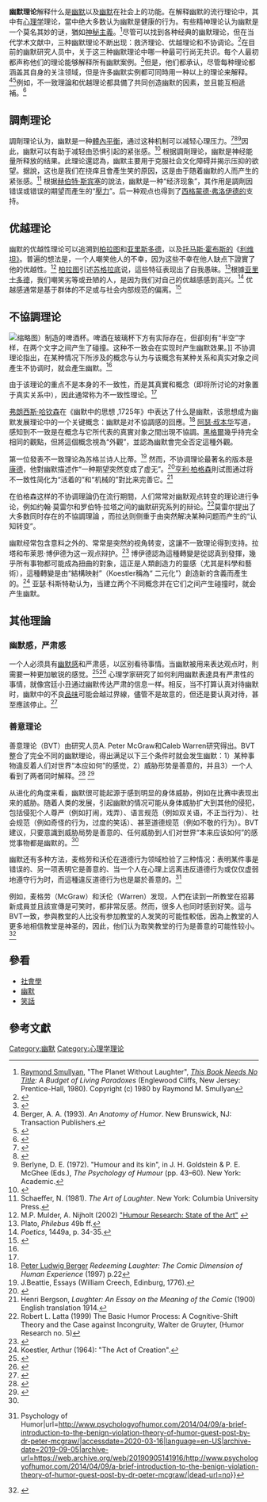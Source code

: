 '''幽默理论'''解释什么是[[幽默|幽默]]以及[[幽默|幽默]]在社会上的功能。在解释幽默的流行理论中，其中有[[心理学|心理学]]理论，當中绝大多数认为幽默是健康的行为。有些精神理论认为幽默是一个莫名其妙的谜，猶如[[神秘主義|神秘主義]]。<ref>[[Raymond_Smullyan|Raymond Smullyan]], "The Planet Without Laughter", ''[[This_Book_Needs_No_Title|This Book Needs No Title]]: A Budget of Living Paradoxes'' (Englewood Cliffs, New Jersey: Prentice-Hall, 1980). Copyright (c) 1980 by Raymond M. Smullyan</ref>尽管可以找到各种经典的幽默理论，但在当代学术文献中，三种幽默理论不断出现：救济理论、优越理论和不协调论。<ref name="autogenerated2004">{{Cite journal|title=Developing a Typology of Humor in Audiovisual Media|last=Buijzen|first=M.|last2=Valkenburg|first2=P. M.|date=2004|journal=Media Psychology|issue=2|doi=10.1207/s1532785xmep0602_2|volume=6|pages=147–167}}</ref>在目前的幽默研究人员中，关于这三种幽默理论中哪一种最可行尚无共识。每个人最初都声称他们的理论能够解释所有幽默案例。<ref name="autogenerated2000">{{Cite journal|title=Humor as a Double-Edged Sword: Four Functions of Humor in Communication|last=Meyer|first=J. C.|date=2000|journal=Communication Theory|issue=3|doi=10.1111/j.1468-2885.2000.tb00194.x|volume=10|pages=310–331}}</ref>但是，他们都承认，尽管每种理论都涵盖其自身的关注领域，但是许多幽默实例都可同時用一种以上的理论来解释。<ref>Berger, A. A. (1993). ''An Anatomy of Humor''. New Brunswick, NJ: Transaction Publishers.</ref><ref>{{Cite journal|title=A theory of humor|last=Veatch|first=T. C.|date=1998|journal=Humor|issue=2|doi=10.1515/humr.1998.11.2.161|volume=11|pages=161–215}}</ref>例如，不一致理論和优越理论都具備了共同创造幽默的因素，並且能互相遞補。<ref>{{Cite journal|title=Humor Mechanisms in Film Comedy: Incongruity and Superiority|last=Vandaele|first=J.|date=2002|journal=Poetics Today|issue=2|doi=10.1215/03335372-23-2-221|volume=23|pages=221–249}}</ref> 

== 調劑理论 ==
調劑理论认为，幽默是一种[[體內平衡|體內平衡]]，通过这种机制可以减轻心理压力。<ref name="autogenerated2004">{{Cite journal|title=Developing a Typology of Humor in Audiovisual Media|last=Buijzen|first=M.|last2=Valkenburg|first2=P. M.|date=2004|journal=Media Psychology|issue=2|doi=10.1207/s1532785xmep0602_2|volume=6|pages=147–167}}</ref><ref name="autogenerated2000">{{Cite journal|title=Humor as a Double-Edged Sword: Four Functions of Humor in Communication|last=Meyer|first=J. C.|date=2000|journal=Communication Theory|issue=3|doi=10.1111/j.1468-2885.2000.tb00194.x|volume=10|pages=310–331}}</ref><ref>Berlyne, D. E. (1972). "Humour and its kin", in J. H. Goldstein & P. E. McGhee (Eds.), ''The Psychology of Humour'' (pp. 43–60). New York: Academic.</ref>因此，幽默可以有助于减轻由恐惧引起的紧张感。<ref>{{Cite web|title=Humor|url=http://webspace.ship.edu/cgboer/humor.html|accessdate=11 December 2012|author=C. George Boeree|publisher=Webspace.ship.edu|archive-date=2020-09-03|archive-url=https://web.archive.org/web/20200903001145/https://webspace.ship.edu/cgboer/humor.html|dead-url=no}}</ref> 根据調劑理论，幽默是神经能量所释放的结果。此理论還認為，幽默主要用于克服社会文化障碍并揭示压抑的欲望。据說，这也是我们在挠痒且會產生笑的原因，这是由于随着幽默的人而产生的紧张感。<ref>Schaeffer, N. (1981). ''The Art of Laughter''. New York: Columbia University Press.</ref> 根据[[赫伯特·斯宾塞|赫伯特·斯宾塞]]的說法，幽默是一种“经济现象”，其作用是調劑因错误或错误的期望而產生的“[[壓力|壓力]]”。后一种观点也得到了[[西格蒙德·弗洛伊德|西格蒙德·弗洛伊德的]]支持。

== 优越理论 ==
幽默的优越性理论可以追溯到[[柏拉图|柏拉图]]和[[亚里士多德|亚里斯多德]]，以及[[托马斯·霍布斯|托马斯·霍布斯的]]《[[利维坦_(霍布斯)|利维坦》]]。普遍的想法是，一个人嘲笑他人的不幸，因为这些不幸在他人缺点下證實了他的优越性。<ref name="mn2002">M.P. Mulder, A. Nijholt (2002) [http://citeseer.ist.psu.edu/580062.html "Humour Research: State of the Art"] {{Wayback|url=http://citeseer.ist.psu.edu/580062.html |date=20041116165933 }}</ref> [[柏拉图|柏拉图]]引述[[苏格拉底|苏格拉底]]说，這些特征表现出了自我愚昧。<ref>Plato, ''Philebus'' 49b ff.</ref>根據[[亚里士多德|亚里士多德]]，我们嘲笑劣等或丑陋的人，是因为我们对自己的优越感感到高兴。<ref>''Poetics'', 1449a, p. 34-35.</ref> 优越感通常是基于群体的不足或与社会内部规范的偏离。<ref>{{Cite journal|title=Theoretical notes on humor|last=Goldstein|first=Jeffery|date=1976|journal=Journal of Communication|issue=3|doi=10.1111/j.1460-2466.1976.tb01912.x|volume=26|page=104–112}}</ref>

== 不協調理论 ==
[[File:HalfFullHalfEmptyBeerGlass.jpg|缩略图]]）制造的啤酒杯。啤酒在玻璃杯下方有实际存在，但卻刻有“半空”字样，在两个文字之间产生了碰撞。这种不一致会在实现时产生幽默效果。]]
不协调理论指出，在某种情况下所涉及的概念与认为与该概念有某种关系和真实对象之间產生不协调时，就会產生幽默。<ref name="mn2002"/>

由于该理论的重点不是本身的不一致性，而是其真實和概念（即将所讨论的对象置于真实关系中），因此通常称为不一致性理论。<ref name="mn2002"/>

[[弗兰西斯·哈奇森|弗朗西斯·哈钦森]]在《幽默中的思想 ,1725年》中表达了什么是幽默，该思想成为幽默发展理论中的一个关键概念：幽默是对不協調感的回應。<ref>[[Peter_Ludwig_Berger|Peter Ludwig Berger]] ''Redeeming Laughter: The Comic Dimension of Human Experience'' (1997) p.22</ref> [[阿图尔·叔本华|阿瑟·叔本华]]写道，感知到不一致是在概念与它所代表的真實对象之間出現不協調。[[格奥尔格·威廉·弗里德里希·黑格尔|黑格爾]]幾乎持完全相同的觀點，但將這個概念視為“外觀”，並認為幽默會完全否定這種外觀。 

第一位發表不一致理论為苏格兰诗人比蒂。<ref>J.Beattie, Essays (William Creech, Edinburg, 1776).</ref> 然而，不协调理论最著名的版本是[[伊曼努尔·康德|康德]]，他對幽默描述作“一种期望突然变成了虚无”。<ref>{{Citation|title=Masculinity and Ridicule|first=Timothy|last=Laurie|first2=Anna|last2=Hickey-Moody|journal=Gender: Laughter|publisher=Macmillan Reference|place=Farmington Hills, MI|pages=216–217|year=2017|url=https://www.academia.edu/31232852|accessdate=2020-07-17|archive-date=2021-11-01|archive-url=https://web.archive.org/web/20211101105807/https://www.academia.edu/31232852|dead-url=no}}</ref>[[亨利·柏格森|亨利·柏格森]]則试图通过将不一致性简化为“活着的”和“机械的”對比来完善它。<ref>Henri Bergson, ''Laughter: An Essay on the Meaning of the Comic'' (1900) English translation 1914.</ref>

在伯格森这样的不协调理論仍在流行期間，人们常常对幽默观点转变的理论进行争论，例如约翰·莫雷尔和罗伯特·拉塔之间的幽默研究系列的辩论。<ref>Robert L. Latta (1999) The Basic Humor Process: A Cognitive-Shift Theory and the Case against Incongruity, Walter de Gruyter, {{ISBN|3-11-016103-6}} (Humor Research no. 5)</ref>莫雷尔提出了大多数同时存在的不協調理論 ，而拉达则侧重于由突然解决某种问题而产生的“认知转变”。

幽默经常包含意料之外的、常常是突然的视角转变，这讓不一致理论得到支持。拉塔和布莱恩·博伊德为这一观点辩护。<ref>{{Cite journal|title=Laughter and Literature: A Play Theory of Humor|last=Boyd|first=B.|date=2004|journal=Philosophy and Literature|issue=1|doi=10.1353/phl.2004.0002|volume=28|pages=1–22}}</ref> 博伊德認為這種轉變是從認真到發揮，幾乎所有事物都可能成為扭曲的對象，這正是人類創造力的靈感（尤其是科學和藝術），這種轉變是由“結構映射”（Koestler稱為“ 二元化”）創造新的含義而產生的。<ref>Koestler, Arthur (1964): "The Act of Creation".</ref> 亚瑟·科斯特勒认为，当建立两个不同概念并在它们之间产生碰撞时，就会产生幽默。

==其他理論==
=== 幽默感，严肃感 ===
一个人必须具有[[幽默|幽默感]]和严肃感，以区别看待事情。当幽默被用来表达观点时，則需要一种更加敏锐的感觉。<ref name="SRF">{{Cite news|title=Seriousness Redeemed by Frivolity: Ayckbourn's Intimate Exchanges|work=Modern Drama|volume=53|issue=4|year=2010|pages=447–470|author=Dukore|first=B. F.|doi=10.1353/mdr.2010.0026}}</ref><ref>{{Cite journal|title=When Congress makes a joke: Congressional humor as serious and purposeful communication|last=Yarwood|first=D. L.|date=2001|journal=Humor|issue=4|doi=10.1515/humr.2001.010|volume=14|pages=359–394}}</ref> 心理学家研究了如何利用幽默表達具有严肃性的事情，就像宫廷小丑通过幽默传达严肃的信息一样。相反，当不打算认真对待幽默时，幽默中的不良[[品味|品味]]可能会越过界線，儘管不是故意的，但还是要认真对待，甚至應該停止。<ref name="NSIH">{{Cite journal|title=Negotiating the Serious Import of Humor|last=Emerson|first=J. P.|date=1969|journal=Sociometry|issue=2|doi=10.2307/2786261|volume=32|pages=169–181|jstor=2786261}}</ref>

=== 善意理论 ===
善意理论（BVT）由研究人员A. Peter McGraw和Caleb Warren研究得出。BVT整合了完全不同的幽默理论，得出满足以下三个条件时就会发生幽默：1）某种事物違反着人们对世界“本应如何”的感觉，2）威胁形势是善意的，并且3）一个人看到了两者同时解释。<ref name=":0">{{Cite web|title=Benign Violation Theory|url=http://leeds-faculty.colorado.edu/mcgrawp/Benign_Violation_Theory.html|accessdate=2020-03-15|work=leeds-faculty.colorado.edu|archive-date=2020-02-20|archive-url=https://web.archive.org/web/20200220041302/http://leeds-faculty.colorado.edu/mcgrawp/Benign_Violation_Theory.html|dead-url=no}}</ref> <ref>{{Cite journal|title=Benign Violation Theory|last=Warren|first=Caleb|last2=McGraw|first2=A. Peter|date=2015-02-02|location=Rochester, NY|language=en|ssrn=2559414}}</ref> 

从进化的角度来看，幽默很可能起源于感到明显的身体威胁，例如在比赛中表现出来的威胁。随着人类的发展，引起幽默的情况可能从身体威胁扩大到其他的侵犯，包括侵犯个人尊严（例如打闹，戏弄）、语言规范（例如双关语，不正当行为）、社会规范（例如奇怪的行为，过度的笑话）、甚至道德规范（例如不敬的行为）。BVT建议，只要意識到威胁局势是善意的、任何威胁到人们对世界“本来应该如何”的感觉事物都是幽默的。<ref name=":0"/>

幽默还有多种方法，麦格劳和沃伦在道德行为领域检验了三种情况：表明某件事是错误的、另一项表明它是善意的、当一个人在心理上远离违反道德行为或仅仅虚弱地遵守行为时，而這種違反道德行为也是屬於善意的。<ref>{{Cite web|title=A brief introduction to the benign violation theory of humor – guest post by Dr Peter McGraw {{!}} Psychology of Humor|url=http://www.psychologyofhumor.com/2014/04/09/a-brief-introduction-to-the-benign-violation-theory-of-humor-guest-post-by-dr-peter-mcgraw/|accessdate=2020-03-16|language=en-US|archive-date=2019-09-05|archive-url=https://web.archive.org/web/20190905141916/http://www.psychologyofhumor.com/2014/04/09/a-brief-introduction-to-the-benign-violation-theory-of-humor-guest-post-by-dr-peter-mcgraw/|dead-url=no}}</ref>

例如，麦格劳（McGraw）和沃伦（Warren）发现，人們在读到一所教堂在招募新成員並且該宣傳是可笑时，都非常反感。然而，很多人也同时感到好笑。這与BVT一致，参與教堂的人比没有参加教堂的人发笑的可能性較低，因為上教堂的人更多地相信教堂是神圣的，因此，他们认为取笑教堂的行为是善意的可能性较小。<ref>{{Cite web |url=http://leeds-faculty.colorado.edu/mcgrawp/pdf/mcgraw.warren.2010.pdf |title=存档副本 |accessdate=2020-07-17 |archive-date=2019-02-14 |archive-url=https://web.archive.org/web/20190214083543/http://leeds-faculty.colorado.edu/mcgrawp/pdf/mcgraw.warren.2010.pdf |dead-url=no }}</ref>
==參看==
*[[社會學|社會學]]
*[[幽默|幽默]]
*[[笑話|笑話]]

==參考文獻==
{{reflist}}

[[Category:幽默|Category:幽默]]
[[Category:心理学理论|Category:心理学理论]]